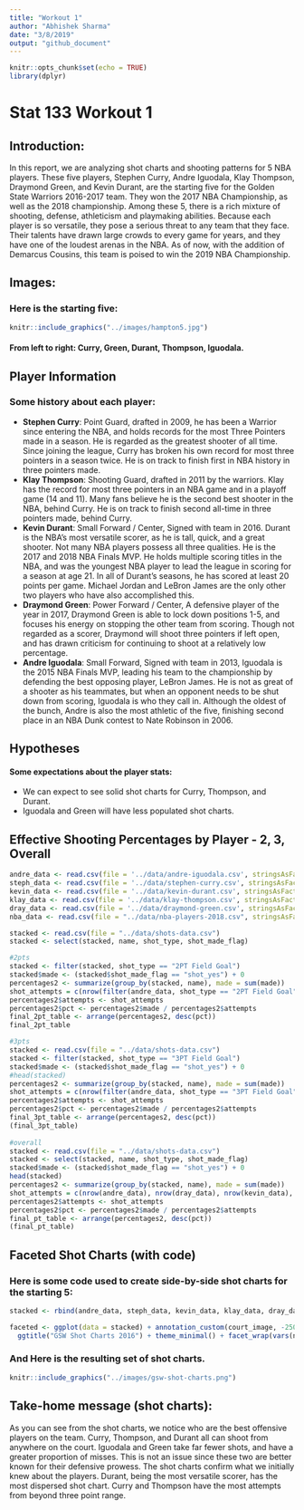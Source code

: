 ```yaml
---
title: "Workout 1"
author: "Abhishek Sharma"
date: "3/8/2019"
output: "github_document"
---
```


```r
knitr::opts_chunk$set(echo = TRUE)
library(dplyr)
```

# Stat 133 Workout 1

## Introduction: 
In this report, we are analyzing shot charts and shooting patterns for 5 NBA players. These five players, Stephen Curry, Andre Iguodala, Klay Thompson, Draymond Green, and Kevin Durant, are the starting five for the Golden State Warriors 2016-2017 team. They won the 2017 NBA Championship, as well as the 2018 championship. Among these 5, there is a rich mixture of shooting, defense, athleticism and playmaking abilities. Because each player is so versatile, they pose a serious threat to any team that they face. Their talents have drawn large crowds to every game for years, and they have one of the loudest arenas in the NBA. As of now, with the addition of Demarcus Cousins, this team is poised to win the 2019 NBA Championship.

## Images: 
### Here is the starting five:

```r
knitr::include_graphics("../images/hampton5.jpg")
```

#### From left to right: Curry, Green, Durant, Thompson, Iguodala.

## Player Information

### Some history about each player:

* __Stephen Curry__: Point Guard, drafted in 2009, he has been a Warrior since entering the NBA, and holds records for the most Three Pointers made in a season. He is regarded as the greatest shooter of all time. Since joining the league, Curry has broken his own record for most three pointers in a season twice. He is on track to finish first in NBA history in three pointers made. 
* __Klay Thompson__: Shooting Guard, drafted in 2011 by the warriors. Klay has the record for most three pointers in an NBA game and in a playoff game (14 and 11). Many fans believe he is the second best shooter in the NBA, behind Curry. He is on track to finish second all-time in three pointers made, behind Curry. 
* __Kevin Durant__: Small Forward / Center, Signed with team in 2016. Durant is the NBA's most versatile scorer, as he is tall, quick, and a great shooter. Not many NBA players possess all three qualities. He is the 2017 and 2018 NBA Finals MVP. He holds multiple scoring titles in the NBA, and was the youngest NBA player to lead the league in scoring for a season at age 21. In all of Durant's seasons, he has scored at least 20 points per game. Michael Jordan and LeBron James are the only other two players who have also accomplished this. 
* __Draymond Green__: Power Forward / Center, A defensive player of the year in 2017, Draymond Green is able to lock down positions 1-5, and focuses his energy on stopping the other team from scoring. Though not regarded as a scorer, Draymond will shoot three pointers if left open, and has drawn criticism for continuing to shoot at a relatively low percentage.
* __Andre Iguodala__: Small Forward, Signed with team in 2013, Iguodala is the 2015 NBA Finals MVP, leading his team to the championship by defending the best opposing player, LeBron James. He is not as great of a shooter as his teammates, but when an opponent needs to be shut down from scoring, Iguodala is who they call in. Although the oldest of the bunch, Andre is also the most athletic of the five, finishing second place in an NBA Dunk contest to Nate Robinson in 2006.

## Hypotheses

#### Some expectations about the player stats:
* We can expect to see solid shot charts for Curry, Thompson, and Durant. 
* Iguodala and Green will have less populated shot charts. 

## Effective Shooting Percentages by Player - 2, 3, Overall

```r

andre_data <- read.csv(file = '../data/andre-iguodala.csv', stringsAsFactors = FALSE)
steph_data <- read.csv(file = '../data/stephen-curry.csv', stringsAsFactors = FALSE)
kevin_data <- read.csv(file = '../data/kevin-durant.csv', stringsAsFactors = FALSE)
klay_data <- read.csv(file = '../data/klay-thompson.csv', stringsAsFactors = FALSE)
dray_data <- read.csv(file = '../data/draymond-green.csv', stringsAsFactors = FALSE)
nba_data <- read.csv(file = "../data/nba-players-2018.csv", stringsAsFactors = FALSE)

stacked <- read.csv(file = "../data/shots-data.csv")
stacked <- select(stacked, name, shot_type, shot_made_flag)

#2pts
stacked <- filter(stacked, shot_type == "2PT Field Goal")
stacked$made <- (stacked$shot_made_flag == "shot_yes") + 0
percentages2 <- summarize(group_by(stacked, name), made = sum(made))
shot_attempts = c(nrow(filter(andre_data, shot_type == "2PT Field Goal")), nrow(filter(dray_data, shot_type == "2PT Field Goal")), nrow(filter(kevin_data, shot_type == "2PT Field Goal")), nrow(filter(klay_data, shot_type == "2PT Field Goal")), nrow(filter(steph_data, shot_type == "2PT Field Goal")))
percentages2$attempts <- shot_attempts
percentages2$pct <- percentages2$made / percentages2$attempts
final_2pt_table <- arrange(percentages2, desc(pct))
final_2pt_table

#3pts
stacked <- read.csv(file = "../data/shots-data.csv")
stacked <- filter(stacked, shot_type == "3PT Field Goal")
stacked$made <- (stacked$shot_made_flag == "shot_yes") + 0
#head(stacked)
percentages2 <- summarize(group_by(stacked, name), made = sum(made))
shot_attempts = c(nrow(filter(andre_data, shot_type == "3PT Field Goal")), nrow(filter(dray_data, shot_type == "3PT Field Goal")), nrow(filter(kevin_data, shot_type == "3PT Field Goal")), nrow(filter(klay_data, shot_type == "3PT Field Goal")), nrow(filter(steph_data, shot_type == "3PT Field Goal")))
percentages2$attempts <- shot_attempts
percentages2$pct <- percentages2$made / percentages2$attempts
final_3pt_table <- arrange(percentages2, desc(pct))
(final_3pt_table)
  
#overall
stacked <- read.csv(file = "../data/shots-data.csv")
stacked <- select(stacked, name, shot_type, shot_made_flag)
stacked$made <- (stacked$shot_made_flag == "shot_yes") + 0
head(stacked)
percentages2 <- summarize(group_by(stacked, name), made = sum(made))
shot_attempts = c(nrow(andre_data), nrow(dray_data), nrow(kevin_data), nrow(klay_data), nrow(steph_data))
percentages2$attempts <- shot_attempts
percentages2$pct <- percentages2$made / percentages2$attempts
final_pt_table <- arrange(percentages2, desc(pct))
(final_pt_table)

```

## Faceted Shot Charts (with code)

### Here is some code used to create side-by-side shot charts for the starting 5:

```r
stacked <- rbind(andre_data, steph_data, kevin_data, klay_data, dray_data)

faceted <- ggplot(data = stacked) + annotation_custom(court_image, -250, 250, -50, 420) + geom_point(aes(x = x, y = y, color = shot_made_flag)) + ylim(-50, 420) +
  ggtitle("GSW Shot Charts 2016") + theme_minimal() + facet_wrap(vars(name))
```

### And Here is the resulting set of shot charts.

```r
knitr::include_graphics("../images/gsw-shot-charts.png")
```

## Take-home message (shot charts): 
As you can see from the shot charts, we notice who are the best offensive players on the team. Curry, Thompson, and Durant all can shoot from anywhere on the court. Iguodala and Green take far fewer shots, and have a greater proportion of misses. This is not an issue since these two are better known for their defensive prowess. The shot charts confirm what we initially knew about the players. Durant, being the most versatile scorer, has the most dispersed shot chart. Curry and Thompson have the most attempts from beyond three point range.

 
